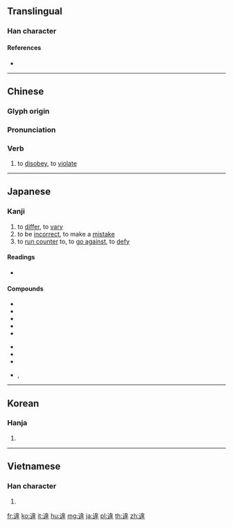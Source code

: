 {{character info/new}}
{{also|违}}
==Translingual==

===Han character===
{{Han char|rn=162|rad=辵|as=09|sn=13|four=34304|canj=YDMQ|ids=⿰辶韋}}

====References====
* {{Han ref|kx=1262.110|dkj=39067|dj=1756.030|hdz=63868.040|uh=9055|ud=36949|bh=B948|bd=47432}}

----

==Chinese==
{{zh-forms|s=违}}

===Glyph origin===
{{Han etym}}
{{Han compound|辵|alt1=辶|韋}}<!-- I can’t tell if the liushu is ic (go/against) or psc (go/[sound]) -->

===Pronunciation===
{{zh-pron
|m=wéi
|c=wai4
|h=pfs=
|md=
|mn=ûi
|w=
|mc=y
|oc=y
|cat=v
}}

===Verb===
{{zh-verb}}

# to [[disobey]], to [[violate]]

----

==Japanese==

===Kanji===
{{ja-kanji|grade=c|rs=辵09}}

# to [[differ]], to [[vary]]
# to be [[incorrect]], to make a [[mistake]]
# to [[run counter]] to, to [[go against]], to [[defy]]

====Readings====
* {{ja-readings|on=[[い]] (i)|kun=[[違う|ちがう]] (chigau), [[たがう]] (tagau), [[よこしま]] (yokoshima)}}

====Compounds====
{{der-top3|Compounds}}
* {{ja-r|相違|そうい}}
* {{ja-r|違反|いはん}}
* {{ja-r|違例|いれい}}
* {{ja-r|違令|いれい}}
* {{ja-r|違和感|いわかん}}
{{der-mid3}}
* {{ja-r|違法|いほう}}
* {{ja-r|違約|いやく}}
* {{ja-r|勘違い|かんちがい}}
* {{ja-r|筋違い|すじかい}}, {{ja-r|筋違|すじかい}}
{{der-bottom}}

----

==Korean==

===Hanja===
{{ko-hanja|hangeul=위|eumhun=|rv=wi|mr=wi|y=wi}}

# {{defn|lang=ko|sort=辵09}}

----

==Vietnamese==

===Han character===
{{vi-hantu|vi|rs=辵09}}

# {{defn|lang=vi}}

[[fr:違]]
[[ko:違]]
[[it:違]]
[[hu:違]]
[[mg:違]]
[[ja:違]]
[[pl:違]]
[[th:違]]
[[zh:違]]